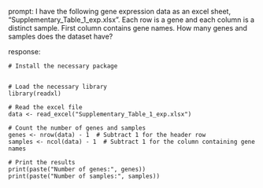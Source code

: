 prompt:
I have the following gene expression data as an excel sheet,  "Supplementary_Table_1_exp.xlsx". Each row is a gene and each column is a distinct sample. First column contains gene names. How many genes and samples does the dataset have?

response:
```
# Install the necessary package


# Load the necessary library
library(readxl)

# Read the excel file
data <- read_excel("Supplementary_Table_1_exp.xlsx")

# Count the number of genes and samples
genes <- nrow(data) - 1  # Subtract 1 for the header row
samples <- ncol(data) - 1  # Subtract 1 for the column containing gene names

# Print the results
print(paste("Number of genes:", genes))
print(paste("Number of samples:", samples))
```

